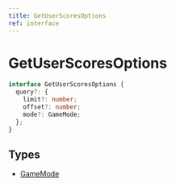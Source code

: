 ```yaml
---
title: GetUserScoresOptions
ref: interface
---
```


# GetUserScoresOptions

```ts
interface GetUserScoresOptions {
  query?: {
    limit?: number;
    offset?: number;
    mode?: GameMode;
  };
}
```

## Types

- [GameMode](/references/game-mode)
